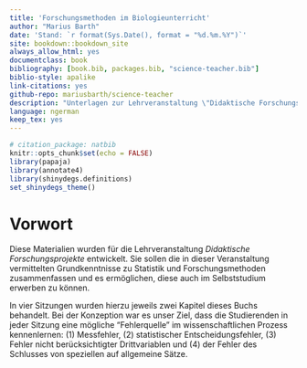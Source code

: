```yaml
--- 
title: 'Forschungsmethoden im Biologieunterricht'
author: "Marius Barth"
date: 'Stand: `r format(Sys.Date(), format = "%d.%m.%Y")`'
site: bookdown::bookdown_site
always_allow_html: yes
documentclass: book
bibliography: [book.bib, packages.bib, "science-teacher.bib"]
biblio-style: apalike
link-citations: yes
github-repo: mariusbarth/science-teacher
description: "Unterlagen zur Lehrveranstaltung \"Didaktische Forschungsprojekte\""
language: ngerman
keep_tex: yes
---
```




```r
# citation_package: natbib
knitr::opts_chunk$set(echo = FALSE)
library(papaja)
library(annotate4)
library(shinydegs.definitions)
set_shinydegs_theme()
```


<!--
# Formaler Rahmen {-}

Datum   | bisher geplantes Thema
--------|---------------------------------------------------------------------------------------------------------------------------------------
18.10.  | messen/skalenniveaus, methoden der datenerhebung
25.10.  | Wahrscheinlichkeitstheorie, Grundlagen des Signifikanztests, power
08.11.  | Regression, Korrelation vs. Kausalität
15.11.  | Logik des wissenschaftlichen Arbeitens, Theory Appraisal, Anekdote vs. Wissenschaft, Qualitätssicherung im Wissenschaftsbetrieb
-->

# Vorwort {-}

Diese Materialien wurden für die Lehrveranstaltung *Didaktische Forschungsprojekte* entwickelt. Sie sollen die in dieser Veranstaltung vermittelten Grundkenntnisse zu Statistik und Forschungsmethoden zusammenfassen und es ermöglichen, diese auch im Selbststudium erwerben zu können.

In vier Sitzungen wurden hierzu jeweils zwei Kapitel dieses Buchs behandelt. Bei der Konzeption war es unser Ziel, dass die Studierenden in jeder Sitzung eine mögliche "Fehlerquelle" im wissenschaftlichen Prozess kennenlernen: (1) Messfehler, (2) statistischer Entscheidungsfehler, (3) Fehler nicht berücksichtigter Drittvariablen und (4) der Fehler des Schlusses von speziellen auf allgemeine Sätze.
